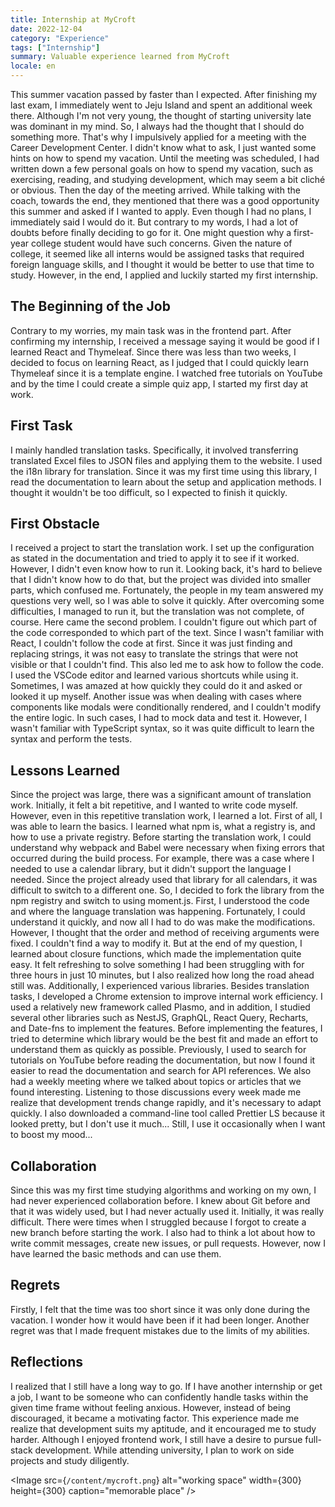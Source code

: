 ```yaml
---
title: Internship at MyCroft
date: 2022-12-04
category: "Experience"
tags: ["Internship"]
summary: Valuable experience learned from MyCroft
locale: en
---
```


This summer vacation passed by faster than I expected. After finishing my last exam, I immediately went to Jeju Island and spent an additional week there. Although I'm not very young, the thought of starting university late was dominant in my mind. So, I always had the thought that I should do something more. That's why I impulsively applied for a meeting with the Career Development Center. I didn't know what to ask, I just wanted some hints on how to spend my vacation. Until the meeting was scheduled, I had written down a few personal goals on how to spend my vacation, such as exercising, reading, and studying development, which may seem a bit cliché or obvious. Then the day of the meeting arrived. While talking with the coach, towards the end, they mentioned that there was a good opportunity this summer and asked if I wanted to apply. Even though I had no plans, I immediately said I would do it. But contrary to my words, I had a lot of doubts before finally deciding to go for it. One might question why a first-year college student would have such concerns. Given the nature of college, it seemed like all interns would be assigned tasks that required foreign language skills, and I thought it would be better to use that time to study. However, in the end, I applied and luckily started my first internship.

## The Beginning of the Job

Contrary to my worries, my main task was in the frontend part. After confirming my internship, I received a message saying it would be good if I learned React and Thymeleaf. Since there was less than two weeks, I decided to focus on learning React, as I judged that I could quickly learn Thymeleaf since it is a template engine. I watched free tutorials on YouTube and by the time I could create a simple quiz app, I started my first day at work.

## First Task

I mainly handled translation tasks. Specifically, it involved transferring translated Excel files to JSON files and applying them to the website. I used the i18n library for translation. Since it was my first time using this library, I read the documentation to learn about the setup and application methods. I thought it wouldn't be too difficult, so I expected to finish it quickly.

## First Obstacle

I received a project to start the translation work. I set up the configuration as stated in the documentation and tried to apply it to see if it worked. However, I didn't even know how to run it. Looking back, it's hard to believe that I didn't know how to do that, but the project was divided into smaller parts, which confused me. Fortunately, the people in my team answered my questions very well, so I was able to solve it quickly. After overcoming some difficulties, I managed to run it, but the translation was not complete, of course. Here came the second problem. I couldn't figure out which part of the code corresponded to which part of the text. Since I wasn't familiar with React, I couldn't follow the code at first. Since it was just finding and replacing strings, it was not easy to translate the strings that were not visible or that I couldn't find. This also led me to ask how to follow the code. I used the VSCode editor and learned various shortcuts while using it. Sometimes, I was amazed at how quickly they could do it and asked or looked it up myself. Another issue was when dealing with cases where components like modals were conditionally rendered, and I couldn't modify the entire logic. In such cases, I had to mock data and test it. However, I wasn't familiar with TypeScript syntax, so it was quite difficult to learn the syntax and perform the tests.

## Lessons Learned

Since the project was large, there was a significant amount of translation work. Initially, it felt a bit repetitive, and I wanted to write code myself. However, even in this repetitive translation work, I learned a lot. First of all, I was able to learn the basics. I learned what npm is, what a registry is, and how to use a private registry. Before starting the translation work, I could understand why webpack and Babel were necessary when fixing errors that occurred during the build process. For example, there was a case where I needed to use a calendar library, but it didn't support the language I needed. Since the project already used that library for all calendars, it was difficult to switch to a different one. So, I decided to fork the library from the npm registry and switch to using moment.js. First, I understood the code and where the language translation was happening. Fortunately, I could understand it quickly, and now all I had to do was make the modifications. However, I thought that the order and method of receiving arguments were fixed. I couldn't find a way to modify it. But at the end of my question, I learned about closure functions, which made the implementation quite easy. It felt refreshing to solve something I had been struggling with for three hours in just 10 minutes, but I also realized how long the road ahead still was. Additionally, I experienced various libraries. Besides translation tasks, I developed a Chrome extension to improve internal work efficiency. I used a relatively new framework called Plasmo, and in addition, I studied several other libraries such as NestJS, GraphQL, React Query, Recharts, and Date-fns to implement the features. Before implementing the features, I tried to determine which library would be the best fit and made an effort to understand them as quickly as possible. Previously, I used to search for tutorials on YouTube before reading the documentation, but now I found it easier to read the documentation and search for API references. We also had a weekly meeting where we talked about topics or articles that we found interesting. Listening to those discussions every week made me realize that development trends change rapidly, and it's necessary to adapt quickly. I also downloaded a command-line tool called Prettier LS because it looked pretty, but I don't use it much... Still, I use it occasionally when I want to boost my mood...

## Collaboration

Since this was my first time studying algorithms and working on my own, I had never experienced collaboration before. I knew about Git before and that it was widely used, but I had never actually used it. Initially, it was really difficult. There were times when I struggled because I forgot to create a new branch before starting the work. I also had to think a lot about how to write commit messages, create new issues, or pull requests. However, now I have learned the basic methods and can use them.

## Regrets

Firstly, I felt that the time was too short since it was only done during the vacation. I wonder how it would have been if it had been longer. Another regret was that I made frequent mistakes due to the limits of my abilities.

## Reflections

I realized that I still have a long way to go. If I have another internship or get a job, I want to be someone who can confidently handle tasks within the given time frame without feeling anxious. However, instead of being discouraged, it became a motivating factor. This experience made me realize that development suits my aptitude, and it encouraged me to study harder. Although I enjoyed frontend work, I still have a desire to pursue full-stack development. While attending university, I plan to work on side projects and study diligently.

<Image
  src={`/content/mycroft.png`}
  alt="working space"
  width={300}
  height={300}
  caption="memorable place"
/>
